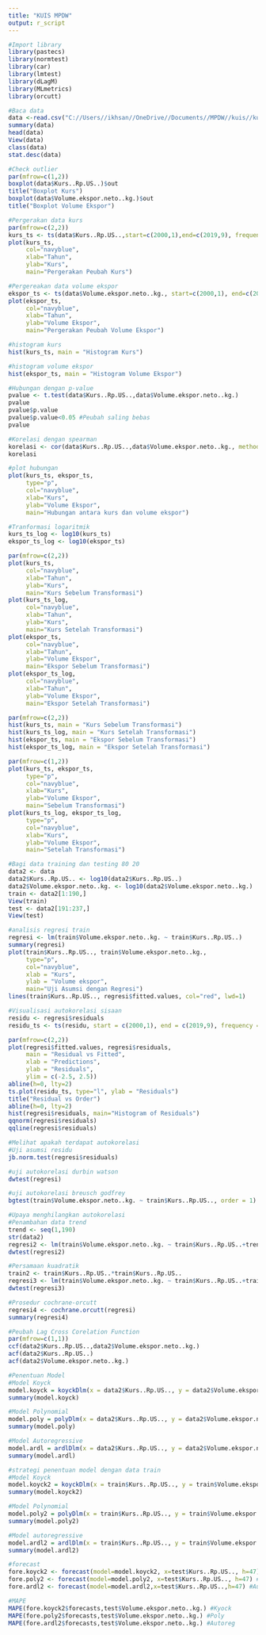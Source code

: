 ---
title: "KUIS MPDW"
output: r_script
---
```{r}
#Import library
library(pastecs)
library(normtest)
library(car)
library(lmtest)
library(dLagM)
library(MLmetrics)
library(orcutt)
```

```{r}
#Baca data
data <-read.csv("C://Users//ikhsan//OneDrive//Documents//MPDW//kuis//kuis.csv")
summary(data)
head(data)
View(data)
class(data)
stat.desc(data)
```

```{r}
#Check outlier
par(mfrow=c(1,2))
boxplot(data$Kurs..Rp.US..)$out
title("Boxplot Kurs")
boxplot(data$Volume.ekspor.neto..kg.)$out
title("Boxplot Volume Ekspor")
```

```{r}
#Pergerakan data kurs
par(mfrow=c(2,2))
kurs_ts <- ts(data$Kurs..Rp.US..,start=c(2000,1),end=c(2019,9), frequency = 12)
plot(kurs_ts, 
     col="navyblue", 
     xlab="Tahun", 
     ylab="Kurs",
     main="Pergerakan Peubah Kurs")

#Pergereakan data volume ekspor
ekspor_ts <- ts(data$Volume.ekspor.neto..kg., start=c(2000,1), end=c(2019, 9), frequency = 12)
plot(ekspor_ts, 
     col="navyblue", 
     xlab="Tahun", 
     ylab="Volume Ekspor",
     main="Pergerakan Peubah Volume Ekspor")

#histogram kurs
hist(kurs_ts, main = "Histogram Kurs")

#histogram volume ekspor
hist(ekspor_ts, main = "Histogram Volume Ekspor")
```

```{r}
#Hubungan dengan p-value
pvalue <- t.test(data$Kurs..Rp.US..,data$Volume.ekspor.neto..kg.)
pvalue
pvalue$p.value
pvalue$p.value<0.05 #Peubah saling bebas
pvalue

#Korelasi dengan spearman
korelasi <- cor(data$Kurs..Rp.US..,data$Volume.ekspor.neto..kg., method = "pearson")
korelasi

#plot hubungan
plot(kurs_ts, ekspor_ts,
     type="p",
     col="navyblue", 
     xlab="Kurs", 
     ylab="Volume Ekspor", 
     main="Hubungan antara kurs dan volume ekspor")
```

```{r}
#Tranformasi logaritmik
kurs_ts_log <- log10(kurs_ts)
ekspor_ts_log <- log10(ekspor_ts)

par(mfrow=c(2,2))
plot(kurs_ts, 
     col="navyblue", 
     xlab="Tahun", 
     ylab="Kurs",
     main="Kurs Sebelum Transformasi")
plot(kurs_ts_log, 
     col="navyblue", 
     xlab="Tahun", 
     ylab="Kurs",
     main="Kurs Setelah Transformasi")
plot(ekspor_ts, 
     col="navyblue", 
     xlab="Tahun", 
     ylab="Volume Ekspor",
     main="Ekspor Sebelum Transformasi")
plot(ekspor_ts_log, 
     col="navyblue", 
     xlab="Tahun", 
     ylab="Volume Ekspor",
     main="Ekspor Setelah Transformasi")

par(mfrow=c(2,2))
hist(kurs_ts, main = "Kurs Sebelum Transformasi")
hist(kurs_ts_log, main = "Kurs Setelah Transformasi")
hist(ekspor_ts, main = "Ekspor Sebelum Transformasi")
hist(ekspor_ts_log, main = "Ekspor Setelah Transformasi")

par(mfrow=c(1,2))
plot(kurs_ts, ekspor_ts,
     type="p",
     col="navyblue", 
     xlab="Kurs", 
     ylab="Volume Ekspor", 
     main="Sebelum Transformasi")
plot(kurs_ts_log, ekspor_ts_log,
     type="p",
     col="navyblue", 
     xlab="Kurs", 
     ylab="Volume Ekspor", 
     main="Setelah Transformasi")
```

```{r}
#Bagi data training dan testing 80 20
data2 <- data
data2$Kurs..Rp.US.. <- log10(data2$Kurs..Rp.US..)
data2$Volume.ekspor.neto..kg. <- log10(data2$Volume.ekspor.neto..kg.)
train <- data2[1:190,]
View(train)
test <- data2[191:237,]
View(test)
```

```{r}
#analisis regresi train
regresi <- lm(train$Volume.ekspor.neto..kg. ~ train$Kurs..Rp.US..)
summary(regresi)
plot(train$Kurs..Rp.US.., train$Volume.ekspor.neto..kg., 
     type="p", 
     col="navyblue", 
     xlab = "Kurs", 
     ylab = "Volume ekspor", 
     main="Uji Asumsi dengan Regresi")
lines(train$Kurs..Rp.US.., regresi$fitted.values, col="red", lwd=1)
```

```{r}
#Visualisasi autokorelasi sisaan
residu <- regresi$residuals
residu_ts <- ts(residu, start = c(2000,1), end = c(2019,9), frequency = 12)

par(mfrow=c(2,2))
plot(regresi$fitted.values, regresi$residuals,
     main = "Residual vs Fitted",
     xlab = "Predictions", 
     ylab = "Residuals", 
     ylim = c(-2.5, 2.5))
abline(h=0, lty=2)
ts.plot(residu_ts, type="l", ylab = "Residuals")
title("Residual vs Order")
abline(h=0, lty=2)
hist(regresi$residuals, main="Histogram of Residuals")
qqnorm(regresi$residuals)
qqline(regresi$residuals)
```

```{r}
#Melihat apakah terdapat autokorelasi
#Uji asumsi residu
jb.norm.test(regresi$residuals)

#uji autokorelasi durbin watson
dwtest(regresi)

#uji autokorelasi breusch godfrey
bgtest(train$Volume.ekspor.neto..kg. ~ train$Kurs..Rp.US.., order = 1)
```

```{r}
#Upaya menghilangkan autokorelasi
#Penambahan data trend
trend <- seq(1,190)
str(data2)
regresi2 <- lm(train$Volume.ekspor.neto..kg. ~ train$Kurs..Rp.US..+trend)
dwtest(regresi2)

#Persamaan kuadratik
train2 <- train$Kurs..Rp.US..*train$Kurs..Rp.US..
regresi3 <- lm(train$Volume.ekspor.neto..kg. ~ train$Kurs..Rp.US..+train2)
dwtest(regresi3)

#Prosedur cochrane-orcutt
regresi4 <- cochrane.orcutt(regresi)
summary(regresi4)
```

```{r}
#Peubah Lag Cross Corelation Function
par(mfrow=c(1,1))
ccf(data2$Kurs..Rp.US..,data2$Volume.ekspor.neto..kg.)
acf(data2$Kurs..Rp.US..)
acf(data2$Volume.ekspor.neto..kg.)
```

```{r}
#Penentuan Model
#Model Koyck
model.koyck = koyckDlm(x = data2$Kurs..Rp.US.., y = data2$Volume.ekspor.neto..kg.)
summary(model.koyck)

#Model Polynomial
model.poly = polyDlm(x = data2$Kurs..Rp.US.., y = data2$Volume.ekspor.neto..kg., q=5, k=2, show.beta = T)
summary(model.poly)

#Model Autoregressive
model.ardl = ardlDlm(x = data2$Kurs..Rp.US.., y = data2$Volume.ekspor.neto..kg., p = 1, q = 1)
summary(model.ardl)
```


```{r}
#strategi penentuan model dengan data train
#Model Koyck
model.koyck2 = koyckDlm(x = train$Kurs..Rp.US.., y = train$Volume.ekspor.neto..kg.)
summary(model.koyck2)

#Model Polynomial
model.poly2 = polyDlm(x = train$Kurs..Rp.US.., y = train$Volume.ekspor.neto..kg.,q=5,k=2,show.beta = T)
summary(model.poly2)

#Model autoregressive
model.ardl2 = ardlDlm(x = train$Kurs..Rp.US.., y = train$Volume.ekspor.neto..kg., p=1, q=1)
summary(model.ardl2)

#forecast
fore.koyck2 <- forecast(model=model.koyck2, x=test$Kurs..Rp.US.., h=47) #Kyock
fore.poly2 <- forecast(model=model.poly2, x=test$Kurs..Rp.US.., h=47) #Poly
fore.ardl2 <- forecast(model=model.ardl2,x=test$Kurs..Rp.US..,h=47) #Autoreg

#MAPE
MAPE(fore.koyck2$forecasts,test$Volume.ekspor.neto..kg.) #Kyock
MAPE(fore.poly2$forecasts,test$Volume.ekspor.neto..kg.) #Poly
MAPE(fore.ardl2$forecasts,test$Volume.ekspor.neto..kg.) #Autoreg
```

